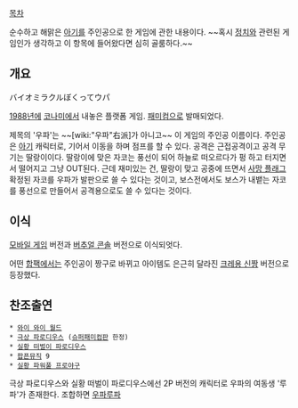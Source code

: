 [[목차]]

순수하고 해맑은 [[아기]]를 주인공으로 한 게임에 관한 내용이다. ~~혹시 [[정치]]와 관련된 게임인가 생각하고 이 항목에 들어왔다면 심히 골룸하다.~~

== 개요 ==

バイオミラクルぼくってウパ

{{{#!HTML 
<object width="420" height="315"><param name="movie" value="http://www.youtube.com/v/ZBKRM0_2fKo?version=3&amp;hl=ko_KR"></param><param name="allowFullScreen" value="true"></param><param name="allowscriptaccess" value="always"></param><embed src="http://www.youtube.com/v/ZBKRM0_2fKo?version=3&amp;hl=ko_KR" type="application/x-shockwave-flash" width="420" height="315" allowscriptaccess="always" allowfullscreen="true"></embed></object> }}}

[[1988년]]에 [[코나미]]에서 내놓은 플랫폼 게임. [[패미컴]]으로 발매되었다.

제목의 '우파'는 ~~[wiki:"우파"右派]가 아니고~~ 이 게임의 주인공 이름이다. 주인공은 [[아기]] 캐릭터로, 기어서 이동을 하며 점프를 할 수 있다. 공격은 근접공격이고 공격 무기는 딸랑이이다. 딸랑이에 맞은 자코는 풍선이 되어 하늘로 떠오르다가 펑 하고 터지면서 떨어지고 그냥 OUT된다. 근데 재미있는 건, 딸랑이 맞고 공중에 뜨면서 [[사망 플래그]] 확정된 자코를 우파가 발판으로 쓸 수 있다는 것이고, 보스전에서도 보스가 내뱉는 자코를 풍선으로 만들어서 공격용으로도 쓸 수 있다는 것이다.

== 이식 ==
[[모바일 게임]] 버전과 [[버추얼 콘솔]] 버전으로 이식되엇다.

어떤 [[합팩]]에서는 주인공이 짱구로 바뀌고 아이템도 은근히 달라진 [[크레용 신짱]] 버전으로 등장했다. 

== 찬조출연 ==
 * [[와이 와이 월드]]
 * [[극상 파로디우스]] ([[슈퍼패미컴]]판 한정)
 * [[실황 떠벌이 파로디우스]]
 * [[팝픈뮤직]] 9
 * [[실황 파워풀 프로야구]]

극상 파로디우스와 실황 떠벌이 파로디우스에선 2P 버전의 캐릭터로 우파의 여동생 '루파'가 존재한다. 조합하면 [[우파루파]]
